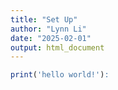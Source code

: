 ```yaml
---
title: "Set Up"
author: "Lynn Li"
date: "2025-02-01"
output: html_document
---
```


```r
print('hello world!'):
```

